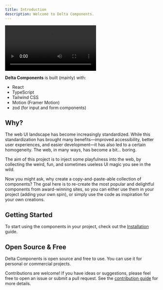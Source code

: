 ```yaml
---
title: Introduction
description: Welcome to Delta Components.
---
```


<div className="h-auto w-full overflow-hidden rounded-lg py-4">
  <video
    src="/og/videos/tabs.mp4"
    className="h-auto w-full rounded-lg"
    controls
    autoPlay
    playsInline
    webkitplaysinline="true"
  />
</div>

**Delta Components** is built (mainly) with:

- React
- TypeScript
- Tailwind CSS
- Motion (Framer Motion)
- zod (for input and form components)

## Why?

The web UI landscape has become increasingly standardized. While this standardization has brought many benefits—improved accessibility, better user experiences, and easier development—it has also led to a certain homogeneity. The web, in many ways, has become a bit... boring.

The aim of this project is to inject some playfulness into the web, by collecting the weird, fun, and sometimes useless UI magic you see in the wild.

Now you might ask, why create a copy-and-paste-able collection of components? The goal here is to re-create the most popular and delightful components from award-winning sites, so you can either use them in your project (adding your own spin), or simply use the code as inspiration for your own creations.

## Getting Started

To start using the components in your project, check out the [Installation](/docs/installation) guide.

## Open Source & Free

Delta Components is open source and free to use. You can use it for personal or commercial projects.

Contributions are welcome! If you have ideas or suggestions, please feel free to open an issue or submit a pull request. See the [contribution guide](https://github.com/pprunty/deltacomponents.dev/blob/main/CONTRIBUTING.md) for more details.
